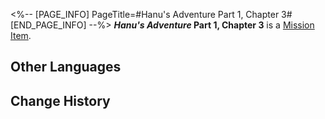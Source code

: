 <%-- [PAGE_INFO]
PageTitle=#Hanu's Adventure Part 1, Chapter 3#
[END_PAGE_INFO] --%>
{{Item Infobox
|title       = ''Hanu's Adventure'' Part 1, Chapter 3
|id          = 150003
|image       = Item ''Hanu's Adventure'' Part 1 Chapter 3.png
|type        = Mission Item
|invCategory = Missions
|rarity      = 3
|effect      = 
|description = A limited edition cartoon storybook released by Clock Studios, narrating a tale where Hanu shrinks in size and saves Dreamville... The book includes occasional peculiar dialogue interspersed throughout.
}}
'''''Hanu's Adventure'' Part 1, Chapter 3''' is a [[Mission Item]].

==Other Languages==
{{Other Languages
|en   = ''Hanu's Adventure'' Part 1, Chapter 3
|zhs  = 《小小哈努行动》上篇&nbsp;第三章
|zht  = 《小小哈努行動》上篇&nbsp;第三章
|ja   = 『ちびっ子ハヌの大作戦』上&nbsp;第三章
|ko   = ≪꼬마 하누의 작전≫ 상편 제3장
|es   = Aventura de Hanu: Parte 1, capítulo 3
|fr   = ''Aventures de Hanu'' partie 1, chapitre 3
|ru   = «Приключения Хану»: Часть 1, глава 3
|th   = "ปฏิบัติการของลูกพี่ Hanu" ภาคต้น - บทที่ 3
|vi   = Cuộc Phiêu Lưu Của Hanu - Phần 1, Chương 3
|de   = „Hanus Abenteuer“ &ndash; Teil 1, Kapitel 3
|id   = "Petualangan Hanu" - Bagian Pertama: Bab 3
|pt   = "Aventuras de Hanu" Parte 1, Capítulo 3
}}

==Change History==
{{Change History|2.0}}